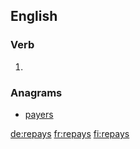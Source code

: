 ==English==

===Verb===
{{head|en}}

# {{en-third-person singular of|repay}}

===Anagrams===
* [[payers#English|payers]]

[[de:repays]]
[[fr:repays]]
[[fi:repays]]